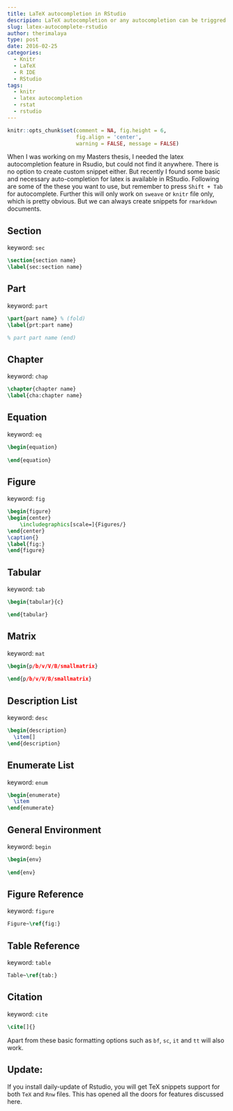 ```yaml
---
title: LaTeX autocompletion in RStudio
descripion: LaTeX autocompletion or any autocompletion can be triggred in RStudio
slug: latex-autocomplete-rstudio
author: therimalaya
type: post
date: 2016-02-25
categories:
  - Knitr
  - LaTeX
  - R IDE
  - RStudio
tags:
  - knitr
  - latex autocompletion
  - rstat
  - rstudio
---
```



```r
knitr::opts_chunk$set(comment = NA, fig.height = 6,
                      fig.align = 'center',
                      warning = FALSE, message = FALSE)
```


When I was working on my Masters thesis, I needed the latex autocompletion feature in Rsudio, but could not find it anywhere. There is no option to create custom snippet either. But recently I found some basic and necessary auto-completion for latex is available in RStudio. Following are some of the these you want to use, but remember to press `Shift + Tab` for autocomplete. Further this will only work on `sweave` or `knitr` file only, which is pretty obvious. But we can always create snippets for `rmarkdown` documents.

## Section {.keyword-title} 
<p id = "tex-keyword">keyword: `sec`</p>

```tex
\section{section name}
\label{sec:section name}
``` 

## Part  {.keyword-title} 
<p id = "tex-keyword">keyword: `part`</p>

```tex
\part{part name} % (fold)
\label{prt:part name}

% part part name (end) 
``` 

## Chapter  {.keyword-title} 
<p id = "tex-keyword">keyword: `chap`</p>

```tex
\chapter{chapter name}
\label{cha:chapter name}
``` 

## Equation  {.keyword-title} 
<p id = "tex-keyword">keyword: `eq`</p>

```tex
\begin{equation}
  
\end{equation}
``` 

## Figure  {.keyword-title} 
<p id = "tex-keyword">keyword: `fig`</p>

```tex
\begin{figure}
\begin{center}
    \includegraphics[scale=]{Figures/}
\end{center}
\caption{}
\label{fig:}
\end{figure}
``` 

## Tabular  {.keyword-title} 
<p id = "tex-keyword">keyword: `tab`</p>

```tex
\begin{tabular}{c}

\end{tabular}
``` 

## Matrix  {.keyword-title} 
<p id = "tex-keyword">keyword: `mat`</p>

```tex
\begin{p/b/v/V/B/smallmatrix}
  
\end{p/b/v/V/B/smallmatrix}
``` 

## Description List  {.keyword-title} 
<p id = "tex-keyword">keyword: `desc`</p>

```tex
\begin{description}
  \item[] 
\end{description}
``` 

## Enumerate List  {.keyword-title} 
<p id = "tex-keyword">keyword: `enum`</p>

```tex
\begin{enumerate}
  \item 
\end{enumerate}
``` 

## General Environment  {.keyword-title} 
<p id = "tex-keyword">keyword: `begin`</p>

```tex
\begin{env}
  
\end{env}
``` 

## Figure Reference  {.keyword-title} 
<p id = "tex-keyword">keyword: `figure`</p>

```tex
Figure~\ref{fig:}
``` 

## Table Reference  {.keyword-title} 
<p id = "tex-keyword">keyword: `table`</p>

```tex
Table~\ref{tab:}
``` 

## Citation  {.keyword-title} 
<p id = "tex-keyword">keyword: `cite`</p>

```tex
\cite[]{}
``` 

Apart from these basic formatting options such as `bf`, `sc`, `it` and `tt` will also work.

## Update:
If you install daily-update of Rstudio, you will get TeX snippets support for both `TeX` and `Rnw` files. This has opened all the doors for features discussed here.
